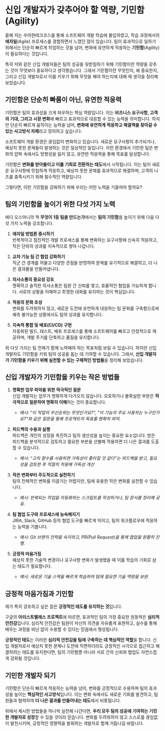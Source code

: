 # 신입 개발자가 갖추어야 할 역량, 기민함(Agility)

올해 저는 우아한테크코스를 통해 소프트웨어 개발 학습에 몰입하였고, 학습 과정에서의 **애자일**(Agile) 프로세스를 경험하면서 느꼈던 점이 있습니다. 팀이 효과적으로 일하기 위해서는 단순히 빠르게 작업하는 것을 넘어, 변화에 유연하게 적응하는 **기민함**(Agility)이 필요하다는 것입니다.

특히 저와 같은 신입 개발자들은 팀의 성공을 뒷받침하기 위해 기민함이란 역량을 갖추는 것이 무엇보다 중요하다고 생각했습니다. 그래서 기민함이란 무엇인지, 왜 중요한지, 그리고 신입 개발자로서 이를 키우기 위해 무엇을 해야 하는지에 대해 제 생각을 정리해 보았습니다.

## 기민함은 단순히 빠름이 아닌, 유연한 적응력

기민함은 팀의 효과성을 크게 좌우하는 핵심 역량입니다. 이는 **비즈니스 요구사항, 고객의 기대, 그리고 시장 변화**에 빠르고 효과적으로 대응할 수 있는 능력을 의미합니다. 하지만 단순히 빠르게 움직이는 능력을 넘어, **변화에 유연하게 적응하고 해결책을 찾아갈 수 있는 사고방식 자체**라고 정의하고 싶습니다.

소프트웨어 개발 환경은 끊임없이 변화하고 있습니다. 새로운 요구사항이 추가되거나, 예상치 못한 문제들이 발생하는 것은 일상적인 일입니다. 이런 환경에서 기민한 팀은 변화의 압박 속에서도 방향성을 잃지 않고, 유연한 적응력을 통해 목표를 달성합니다.

기민함은 **변화를 받아들이고 이를 기회로 전환하는 태도**에서 시작됩니다. 이는 팀이 새로운 요구사항에 민첩하게 적응하고, 예상치 못한 문제를 효과적으로 해결하며, 고객의 니즈를 충족시키기 위해 필수적인 역량입니다.

그렇다면, 이런 기민함을 강화하기 위해 우리는 어떤 노력을 기울여야 할까요?

## **팀의 기민함을 높이기 위한 다섯 가지 노력**

에디 오스마니의 책 **무엇이 1등 팀을 만드는가**에서는 **팀의 기민함**을 높이기 위해 다음 다섯 가지 노력을 강조합니다.

1. **애자일 방법론 중시하기**  
   반복적이고 점진적인 개발 프로세스를 통해 변화하는 요구사항에 신속히 적응하고, 작은 단위의 성과를 지속적으로 쌓아 나갑니다.

2. **교차 기능 팀 간 협업 강화하기**  
   직군 간 경계를 허물고 다양한 관점을 반영하여 문제를 유기적으로 해결하고, 더 나은 결과물을 만들어냅니다.

3. **의사소통의 중요성 강조**  
   명확하고 솔직한 의사소통은 팀원 간 신뢰를 쌓고, 효율적인 협업을 가능하게 합니다. 서로의 상황을 이해하고 투명한 대화를 유지하는 것이 핵심입니다.

4. **적응의 문화 조성**  
   변화를 두려워하지 않고, 새로운 도전에 유연하게 대응하는 팀 문화를 구축함으로써 예측 불가능한 상황에서도 팀의 성과를 유지합니다.

5. **지속적 통합 및 배포(CI/CD) 구현**  
   자동화된 빌드, 테스트, 배포 프로세스를 통해 소프트웨어를 빠르고 안정적으로 제공하며, 개발 주기를 단축하고 품질을 유지합니다.

위 다섯 가지는 팀 전체가 함께 노력해야 하는 목표처럼 보일 수 있습니다. 하지만 신입 개발자도 기민함을 키워 팀의 성공을 돕는 데 기여할 수 있습니다. 그래서, **신입 개발자가 기민함을 키우기 위해 실천할 수 있는 구체적인 방법들**을 정리해 보았습니다.

## **신입 개발자가 기민함을 키우는 작은 방법들**

1. **명확한 업무 파악을 위한 적극적인 질문**  
   신입 개발자는 업무가 명확하게 다가오지 않습니다. 모호하거나 불확실한 부분은 **적극적으로 질문하여 명확히 이해**하는 것이 중요합니다.

   - _예시: "이 작업의 우선순위는 무엇인가요?", "이 기능의 주요 사용자는 누구인가요?"와 같은 질문을 통해 프로젝트의 목표를 명확히 파악._

2. **피드백의 수용과 실행**  
   피드백은 개인의 성장을 촉진하고 팀의 생산성을 높이는 중요한 요소입니다. 받은 피드백을 분석적으로 검토하고 필요한 부분을 선별해 적용하면 더 나은 결과를 도출할 수 있습니다.

   - _예시: “고차 함수를 사용하면 가독성이 좋아질 것 같다”는 피드백을 받고, 필요성을 검토한 후 적절히 적용해 가독성 개선_

3. **작은 변화부터 주도적으로 실천하기**  
   팀의 전체적인 변화를 이끌기는 어렵지만, 팀에 유용한 작은 변화를 실천할 수 있습니다.

   - _예시: 반복되는 작업을 자동화하는 스크립트를 작성하거나, 팀 문서를 정리해 공유._

4. **팀 협업 도구와 프로세스에 능숙해지기**  
   JIRA, Slack, GitHub 등의 협업 도구를 빠르게 익히고, 팀의 워크플로우에 적응하는 능력을 기릅니다.

   - _예시: Git 브랜치 전략을 숙지하고, PR(Pull Request)을 통해 협업을 원활히 진행._

5. **긍정적 마음가짐**  
    예상치 못한 기술적 변경이나 요구사항 변화가 발생했을 때 이를 학습의 기회로 삼는 태도가 필요합니다.
   - _예시: 새로운 기술 스택을 빠르게 학습하여 팀에 필요한 기술 역량을 보완._

## **긍정적 마음가짐과 기민함**

제가 특히 강조하고 싶은 점은 **긍정적인 태도를 유지하는 것**입니다.

구글의 **아리스토텔레스 프로젝트**에 따르면, 효과적인 팀의 가장 중요한 원동력은 **심리적 안전감**입니다. 심리적 안전감은 팀원이 자신의 의견을 자유롭게 표현하고, 실수를 통해 배우는 과정을 비난 없이 수용할 수 있다는 믿음에서 형성됩니다.

**긍정적인 태도**는 이러한 **심리적 안전감을 팀에 구축하는 데 핵심적인 역할**을 합니다. 신입 개발자로서 예상치 못한 문제나 도전에 직면하더라도 긍정적인 시각으로 접근하고 해결하려는 태도를 유지한다면, 팀의 기민함뿐 아니라 서로 간의 신뢰와 협업도 자연스럽게 강화될 것입니다.

## 기민한 개발자 되기

기민함은 단순히 빠르게 적응하는 능력을 넘어, 변화를 긍정적으로 수용하며 팀의 효과성을 높이는 **핵심적인 사고방식**입니다. 이는 변화 속에서도 새로운 기회를 발견하고, 팀원들과 협력하여 **더 나은 결과를 만들어내는 태도**에서 비롯됩니다.

위에서 제시한 방법들을 하나씩 실천해 나간다면, **우리 모두 팀의 성공에 기여하는 기민한 개발자로 성장**할 수 있을 것이라 믿습니다. 변화를 두려워하지 않고 스스로를 끊임없이 발전시키며, 긍정적인 영향력을 발휘하는 개발자로 함께 거듭나길 바랍니다.
